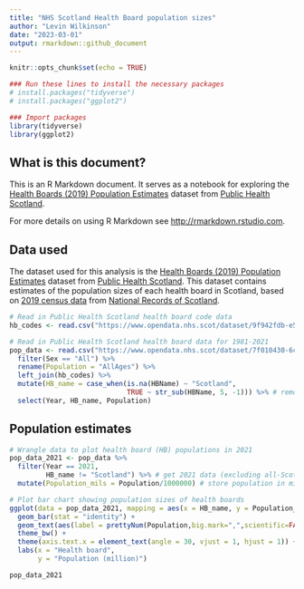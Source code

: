 ```yaml
---
title: "NHS Scotland Health Board population sizes"
author: "Levin Wilkinson"
date: "2023-03-01"
output: rmarkdown::github_document
---
```


```r
knitr::opts_chunk$set(echo = TRUE)

### Run these lines to install the necessary packages
# install.packages("tidyverse")
# install.packages("ggplot2")

### Import packages
library(tidyverse)
library(ggplot2)
```

## What is this document?
This is an R Markdown document. It serves as a notebook for
exploring the [Health Boards (2019) Population Estimates](https://www.opendata.nhs.scot/dataset/population-estimates/resource/27a72cc8-d6d8-430c-8b4f-3109a9ceadb1) dataset from [Public Health Scotland](https://publichealthscotland.scot).

For more details on using R Markdown see <http://rmarkdown.rstudio.com>.

## Data used
The dataset used for this analysis is the [Health Boards (2019) Population Estimates](https://www.opendata.nhs.scot/dataset/population-estimates/resource/27a72cc8-d6d8-430c-8b4f-3109a9ceadb1) dataset from [Public Health Scotland](https://publichealthscotland.scot). This dataset contains estimates of the population sizes of each health board in Scotland, based on [2019 census data](https://www.nrscotland.gov.uk/files//statistics/rgar/2019/Pages/pop-sec.html) from [National Records of Scotland](https://www.nrscotland.gov.uk).

```r
# Read in Public Health Scotland health board code data
hb_codes <- read.csv("https://www.opendata.nhs.scot/dataset/9f942fdb-e59e-44f5-b534-d6e17229cc7b/resource/652ff726-e676-4a20-abda-435b98dd7bdc/download/hb14_hb19.csv")

# Read in Public Health Scotland health board data for 1981-2021
pop_data <- read.csv("https://www.opendata.nhs.scot/dataset/7f010430-6ce1-4813-b25c-f7f335bdc4dc/resource/27a72cc8-d6d8-430c-8b4f-3109a9ceadb1/download/hb2019_pop_est_15072022.csv") %>% 
  filter(Sex == "All") %>% 
  rename(Population = "AllAges") %>% 
  left_join(hb_codes) %>% 
  mutate(HB_name = case_when(is.na(HBName) ~ "Scotland",
                             TRUE ~ str_sub(HBName, 5, -1))) %>% # remove "NHS"
  select(Year, HB_name, Population)
```

## Population estimates

```r
# Wrangle data to plot health board (HB) populations in 2021
pop_data_2021 <- pop_data %>% 
  filter(Year == 2021,
         HB_name != "Scotland") %>% # get 2021 data (excluding all-Scotland)
  mutate(Population_mils = Population/1000000) # store population in millions
```

```r
# Plot bar chart showing population sizes of health boards
ggplot(data = pop_data_2021, mapping = aes(x = HB_name, y = Population_mils)) +
  geom_bar(stat = "identity") +
  geom_text(aes(label = prettyNum(Population,big.mark=",",scientific=FALSE), vjust = -0.35), size = 2) +
  theme_bw() +
  theme(axis.text.x = element_text(angle = 30, vjust = 1, hjust = 1)) +
  labs(x = "Health board",
       y = "Population (million)")
```
```r
pop_data_2021
```